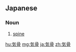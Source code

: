 ==Japanese==
{{ja-kanjitab|き|こつ|yomi=on}}

===Noun===
{{ja-noun|きこつ}}

# [[spine]] {{gloss|metaphor for courage or assertiveness}}

[[hu:気骨]]
[[mg:気骨]]
[[ja:気骨]]
[[zh:気骨]]